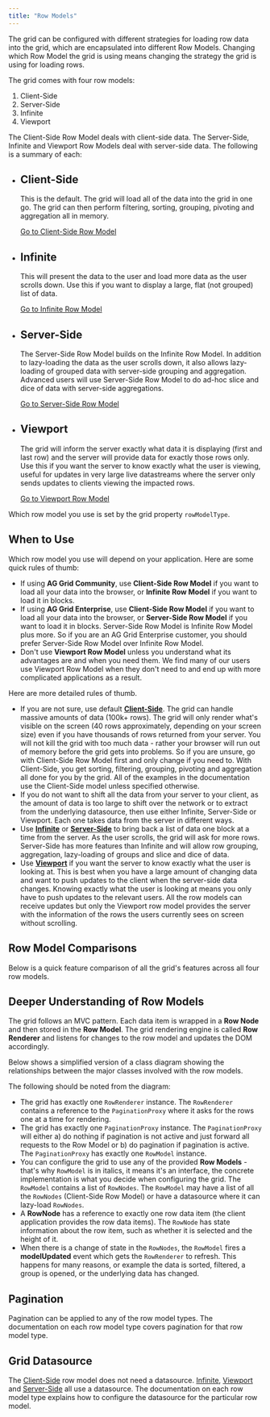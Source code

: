 ```yaml
---
title: "Row Models"
---
```


The grid can be configured with different strategies for loading row data into the grid, which are
encapsulated into different Row Models. Changing which Row Model the grid is using means changing
the strategy the grid is using for loading rows.

The grid comes with four row models:

1. Client-Side
1. Server-Side
1. Infinite
1. Viewport

The Client-Side Row Model deals with client-side data. The Server-Side, Infinite and Viewport Row Models
deal with server-side data. The following is a summary of each:

<ul>
    <li>
        <h2>Client-Side</h2>
        <p>
            This is the default. The grid will load all of the data into the grid in one go.
            The grid can then perform filtering, sorting, grouping, pivoting and aggregation all in memory.
        </p>
        <a href="../client-side-model/">Go to Client-Side Row Model</a>
    </li>
    <li>
        <h2>Infinite</h2>
        <p>
            This will present the data to the user and load more data as the user scrolls down. Use this if you want to display a large, flat (not grouped) list of data.
        </p>
        <a href="../infinite-scrolling/">Go to Infinite Row Model</a>
    </li>
    <li>
        <h2>Server-Side<enterprise-icon></enterprise-icon></h2>
        <p>
            The Server-Side Row Model builds on the Infinite Row Model. In addition to lazy-loading the data as the user scrolls down, it also allows lazy-loading of grouped data with server-side grouping and aggregation. Advanced users will use Server-Side Row Model to do ad-hoc slice and dice of data with server-side aggregations.
        </p>
        <a href="../server-side-model/">Go to Server-Side Row Model</a>
    </li>
        <li>
        <h2>Viewport<enterprise-icon></enterprise-icon></h2>
        <p>
            The grid will inform the server exactly what data it is displaying (first and last row) and the server will provide data for exactly those rows only. Use this if you want the server to know exactly what the user is viewing, useful for updates in very large live datastreams where the server only sends updates to clients viewing the impacted rows.
        </p>
        <a href="../viewport/">Go to Viewport Row Model</a>
    </li>
</ul>

Which row model you use is set by the grid property `rowModelType`. 

<api-documentation source='grid-options/properties.json' section='rowModels' names='["rowModelType"]'></api-documentation>

## When to Use

Which row model you use will depend on your application. Here are some quick rules of thumb:

- If using **AG Grid Community**, use **Client-Side Row Model** if you want to load all your data into the browser, or **Infinite Row Model** if you want to load it in blocks.
- If using **AG Grid Enterprise**, use **Client-Side Row Model** if you want to load all your data into the browser, or **Server-Side Row Model** if you want to load it in blocks. Server-Side Row Model is Infinite Row Model plus more. So if you are an AG Grid Enterprise customer, you should prefer Server-Side Row Model over Infinite Row Model.
- Don't use **Viewport Row Model** unless you understand what its advantages are and when you need them. We find many of our users use Viewport Row Model when they don't need to and end up with more complicated applications as a result.

Here are more detailed rules of thumb.

- If you are not sure, use default **[Client-Side](/client-side-model/)**. The grid can handle massive amounts of data (100k+ rows). The grid will only render what's visible on the screen (40 rows approximately, depending on your screen size) even if you have thousands of rows returned from your server. You will not kill the grid with too much data - rather your browser will run out of memory before the grid gets into problems. So if you are unsure, go with Client-Side Row Model first and only change if you need to. With Client-Side, you get sorting, filtering, grouping, pivoting and aggregation all done for you by the grid. All of the examples in the documentation use the Client-Side model unless specified otherwise.
- If you do not want to shift all the data from your server to your client, as the amount of data is too large to shift over the network or to extract from the underlying datasource, then use either Infinite, Server-Side or Viewport. Each one takes data from the server in different ways.
- Use **[Infinite](/infinite-scrolling/)** or **[Server-Side](/server-side-model/)** to bring back a list of data one block at a time from the server. As the user scrolls, the grid will ask for more rows. Server-Side has more features than Infinite and will allow row grouping, aggregation, lazy-loading of groups and slice and dice of data.
- Use **[Viewport](/viewport/)** if you want the server to know exactly what the user is looking at. This is best when you have a large amount of changing data and want to push updates to the client when the server-side data changes. Knowing exactly what the user is looking at means you only have to push updates to the relevant users. All the row models can receive updates but only the Viewport row model provides the server with the information of the rows the users currently sees on screen without scrolling.

## Row Model Comparisons

Below is a quick feature comparison of all the grid's features across all four row models.

<matrix-table src='row-models/resources/row-models.json' rootnode='features' columns='{ "feature": "Feature", "clientSide": "Client-Side", "infinite": "Infinite", "serverSide": "Server-Side", "viewport": "Viewport" }'></matrix-table>

## Deeper Understanding of Row Models

The grid follows an MVC pattern. Each data item is wrapped in a **Row Node** and then
stored in the **Row Model**. The grid rendering engine is called **Row Renderer** and
listens for changes to the row model and updates the DOM accordingly.

Below shows a simplified version of a class diagram showing the relationships between
the major classes involved with the row models.

<image-caption src="row-models/resources/row-models.svg" alt="Diagram of Major Classes involved with the Row Models" constrained="true" centered="true"></image-caption>

The following should be noted from the diagram:

- The grid has exactly one `RowRenderer` instance. The `RowRenderer` contains a reference to the `PaginationProxy` where it asks for the rows one at a time for rendering.
- The grid has exactly one `PaginationProxy` instance. The `PaginationProxy` will either a) do nothing if pagination is not active and just forward all requests to the Row Model or b) do pagination if pagination is active. The `PaginationProxy` has exactly one `RowModel` instance.
- You can configure the grid to use any of the provided **Row Models** - that's why `RowModel` is in italics, it means it's an interface, the concrete implementation is what you decide when configuring the grid. The `RowModel` contains a list of `RowNodes`. The `RowModel` may have a list of all the `RowNodes` (Client-Side Row Model) or have a datasource where it can lazy-load `RowNodes`.
- A **RowNode** has a reference to exactly one row data item (the client application provides the row data items). The `RowNode` has state information about the row item, such as whether it is selected and the height of it.
- When there is a change of state in the `RowNodes`, the `RowModel` fires a **modelUpdated** event which gets the `RowRenderer` to refresh. This happens for many reasons, or example the data is sorted, filtered, a group is opened, or the underlying data has changed.

## Pagination

Pagination can be applied to any of the row model types. The documentation on each row model type covers pagination for that row model type.

## Grid Datasource

The [Client-Side](/client-side-model/) row model does not need a datasource. [Infinite](/infinite-scrolling/), [Viewport](/viewport/) and [Server-Side](/server-side-model/) all use a datasource. The documentation on each row model type explains how to configure the datasource for the particular row model.
